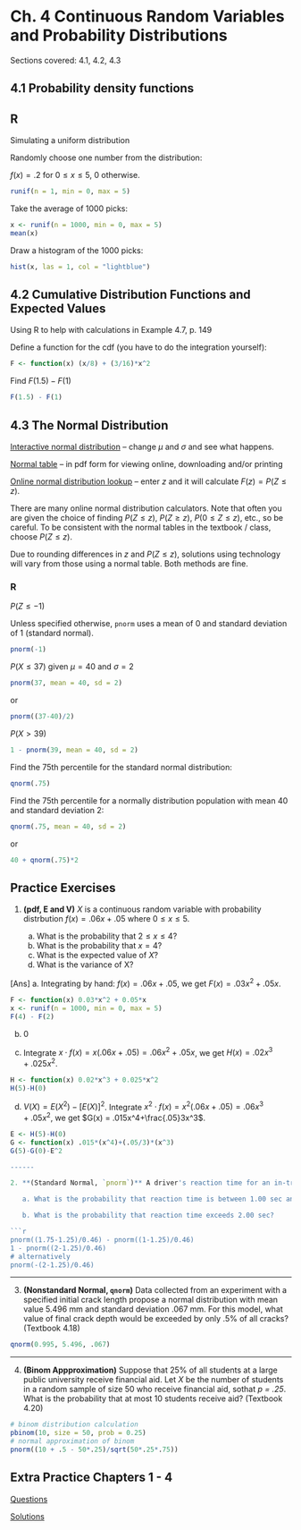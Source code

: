 # Ch. 4 Continuous Random Variables and Probability Distributions {-}

Sections covered: 4.1, 4.2, 4.3

## 4.1 Probability density functions {-}

## R {-}

Simulating a uniform distribution

Randomly choose one number from the distribution:

$f(x) = .2$ for $0 \leq x \leq 5$, 0 otherwise.

```r
runif(n = 1, min = 0, max = 5)
```

Take the average of 1000 picks:

```r
x <- runif(n = 1000, min = 0, max = 5)
mean(x)
```

Draw a histogram of the 1000 picks:
```r
hist(x, las = 1, col = "lightblue")
```


## 4.2 Cumulative Distribution Functions and Expected Values {-}

Using R to help with calculations in Example 4.7, p. 149

Define a function for the cdf (you have to do the integration yourself):

```r
F <- function(x) (x/8) + (3/16)*x^2
```

Find $F(1.5) - F(1)$

```r
F(1.5) - F(1)
```

## 4.3 The Normal Distribution {-}

[Interactive normal distribution](http://www.intmath.com/counting-probability/normal-distribution-graph-interactive.php
) -- change $\mu$ and $\sigma$ and see what happens.

[Normal table](http://users.stat.ufl.edu/~athienit/Tables/Ztable.pdf) -- in pdf form for viewing online, downloading and/or printing

[Online normal distribution lookup](https://www2.ccrb.cuhk.edu.hk/stat/other/normal.htm) -- enter $z$ and it will calculate $F(z) = P(Z \leq z)$.

There are many online normal distribution calculators. Note that often you are given the choice of finding $P(Z \leq z)$, $P(Z \geq z)$, $P(0 \leq Z \leq z)$, etc., so be careful. To be consistent with the normal tables in the textbook / class, choose $P(Z \leq z)$.


Due to rounding differences in $z$ and $P(Z \leq z)$, solutions using technology will vary from those using a normal table. Both methods are fine.

### R {-}

$P(Z \leq -1)$

Unless specified otherwise, `pnorm` uses a mean of 0 and standard deviation of 1 (standard normal).

```r
pnorm(-1)
```

$P(X \leq 37)$ given $\mu = 40$ and $\sigma = 2$
```r
pnorm(37, mean = 40, sd = 2)
```

or

```r
pnorm((37-40)/2)
```

$P(X > 39)$
```r
1 - pnorm(39, mean = 40, sd = 2)
```

Find the 75th percentile for the standard normal distribution:
```r
qnorm(.75)
```

Find the 75th percentile for a normally distribution population with mean 40 and standard deviation 2:
```r
qnorm(.75, mean = 40, sd = 2)
```

or
```r
40 + qnorm(.75)*2
```

## Practice Exercises {-}


1. **(pdf, E and V)** $X$ is a continuous random variable with probability distrbution $f(x)=.06x + .05$ where $0\leq x \leq 5$. 

   a. What is the probability that $2\leq x\leq 4$? 
   b. What is the probability that $x = 4$?
   c. What is the expected value of $X$?
   d. What is the variance of X?
   
[Ans]
a. Integrating by hand: $f(x)=.06x + .05$, we get $F(x) = .03x^2+.05x$.

```r
F <- function(x) 0.03*x^2 + 0.05*x
x <- runif(n = 1000, min = 0, max = 5)
F(4) - F(2)
```

b. 0

c. Integrate $x\cdot f(x) = x(.06x+.05)=.06x^2+.05x$, we get $H(x) = .02x^3+.025x^2$.
```r
H <- function(x) 0.02*x^3 + 0.025*x^2
H(5)-H(0) 
```

d. $V(X) = E(X^2)-[E(X)]^2$.
Integrate $x^2\cdot f(x) = x^2(.06x+.05)=.06x^3+.05x^2$, we get $G(x) = .015x^4+\frac{.05}3x^3$.
```r
E <- H(5)-H(0)
G <- function(x) .015*(x^4)+(.05/3)*(x^3)
G(5)-G(0)-E^2

------

2. **(Standard Normal, `pnorm`)** A driver's reaction time for an in-traffic response to a brake signal can be modeled with a normal distribution having mean value 1.25 sec and standard deviation of .46 sec.  (Textbook 4.16)

   a. What is the probability that reaction time is between 1.00 sec and 1.75 sec?

   b. What is the probability that reaction time exceeds 2.00 sec?

```r
pnorm((1.75-1.25)/0.46) - pnorm((1-1.25)/0.46)
1 - pnorm((2-1.25)/0.46)
# alternatively
pnorm(-(2-1.25)/0.46)
```
------

3. **(Nonstandard Normal, `qnorm`)** Data collected from an experiment with a specified initial crack
   length propose a normal distribution with mean value 5.496 mm and standard deviation .067 mm. For this model, what value of final crack depth would be exceeded by only .5% of all cracks? (Textbook 4.18)

```r
qnorm(0.995, 5.496, .067)
```
------

4. **(Binom Appproximation)** Suppose that 25% of all students at a large public university receive financial aid. Let $X$ be the number of students in a random sample of size 50 who receive financial
   aid, sothat *p = .25*. What is the probability that at most 10 students receive aid? (Textbook 4.20)

```r
# binom distribution calculation
pbinom(10, size = 50, prob = 0.25) 
# normal approximation of binom
pnorm((10 + .5 - 50*.25)/sqrt(50*.25*.75))

```

## Extra Practice Chapters 1 - 4 {-}

[Questions](https://github.com/jtr13/1201/blob/master/pdfs/ExtraPractice1-Questions.pdf){target="_blank"}

[Solutions](https://github.com/jtr13/1201/blob/master/pdfs/ExtraPractice1-Solutions.pdf){target="_blank"}
